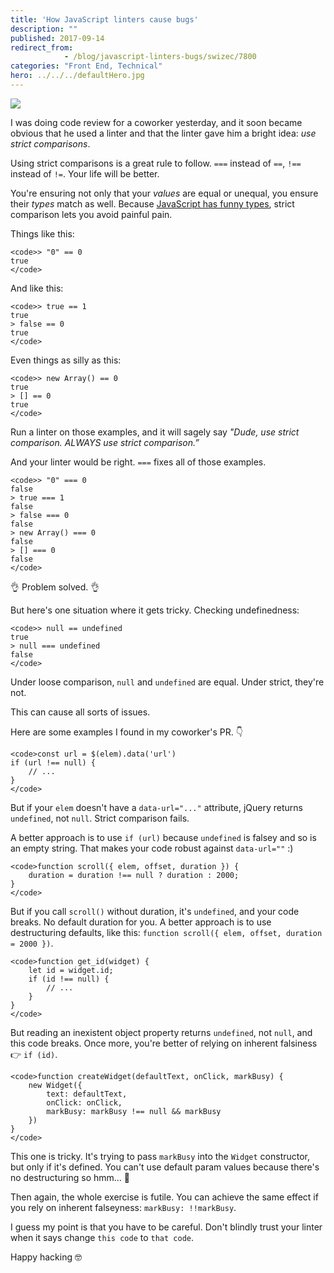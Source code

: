 ```yaml
---
title: 'How JavaScript linters cause bugs'
description: ""
published: 2017-09-14
redirect_from: 
            - /blog/javascript-linters-bugs/swizec/7800
categories: "Front End, Technical"
hero: ../../../defaultHero.jpg
---
```

![](./img/blog-wp-content-uploads-2017-09-DJoDVIiVYAAOcPs.jpg-large.jpg)

I was doing code review for a coworker yesterday, and it soon became obvious that he used a linter and that the linter gave him a bright idea: _use strict comparisons_.

Using strict comparisons is a great rule to follow. `===` instead of `==`, `!==` instead of `!=`. Your life will be better.

You&#x27;re ensuring not only that your _values_ are equal or unequal, you ensure their _types_ match as well. Because [JavaScript has funny types](https://www.destroyallsoftware.com/talks/wat), strict comparison lets you avoid painful pain.

Things like this:

```undefined
<code>> "0" == 0
true
</code>
```

And like this:

```undefined
<code>> true == 1
true
> false == 0
true
</code>
```

Even things as silly as this:

```undefined
<code>> new Array() == 0
true
> [] == 0
true
</code>
```

Run a linter on those examples, and it will sagely say _&quot;Dude, use strict comparison. ALWAYS use strict comparison.”_

And your linter would be right. `===` fixes all of those examples.

```undefined
<code>> "0" === 0
false
> true === 1
false
> false === 0
false
> new Array() === 0
false
> [] === 0
false
</code>
```

👌 Problem solved. 👌

But here&#x27;s one situation where it gets tricky. Checking undefinedness:

```undefined
<code>> null == undefined
true
> null === undefined
false
</code>
```

Under loose comparison, `null` and `undefined` are equal. Under strict, they&#x27;re not.

This can cause all sorts of issues.

Here are some examples I found in my coworker&#x27;s PR. 👇

```undefined
<code>const url = $(elem).data('url')
if (url !== null) {
    // ...
}
</code>
```

But if your `elem` doesn&#x27;t have a `data-url="..."` attribute, jQuery returns `undefined`, not `null`. Strict comparison fails.

A better approach is to use `if (url)` because `undefined` is falsey and so is an empty string. That makes your code robust against `data-url=""` :)

```undefined
<code>function scroll({ elem, offset, duration }) {
    duration = duration !== null ? duration : 2000;
}
</code>
```

But if you call `scroll()` without duration, it&#x27;s `undefined`, and your code breaks. No default duration for you. A better approach is to use destructuring defaults, like this: `function scroll({ elem, offset, duration = 2000 })`.

```undefined
<code>function get_id(widget) {
    let id = widget.id;
    if (id !== null) {
        // ...
    }
}
</code>
```

But reading an inexistent object property returns `undefined`, not `null`, and this code breaks. Once more, you&#x27;re better of relying on inherent falsiness 👉 `if (id)`.

```undefined
<code>function createWidget(defaultText, onClick, markBusy) {
    new Widget({
        text: defaultText,
        onClick: onClick,
        markBusy: markBusy !== null && markBusy
    })
}
</code>
```

This one is tricky. It&#x27;s trying to pass `markBusy` into the `Widget` constructor, but only if it&#x27;s defined. You can&#x27;t use default param values because there&#x27;s no destructuring so hmm… 🤔

Then again, the whole exercise is futile. You can achieve the same effect if you rely on inherent falseyness: `markBusy: !!markBusy`.

I guess my point is that you have to be careful. Don&#x27;t blindly trust your linter when it says change `this code` to `that code`.

Happy hacking 🤓
